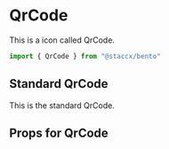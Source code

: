 
<Meta title="components/Icons/QrCode" component={QrCode}/>


# QrCode
This is a icon called QrCode.


```javascript
import { QrCode } from "@staccx/bento"
```

## Standard QrCode
This is the standard QrCode.

<Preview>
  <Story name="Standard">
   <QrCode/>
  </Story>
</Preview>


## Props for QrCode
<Props of={QrCode} />
